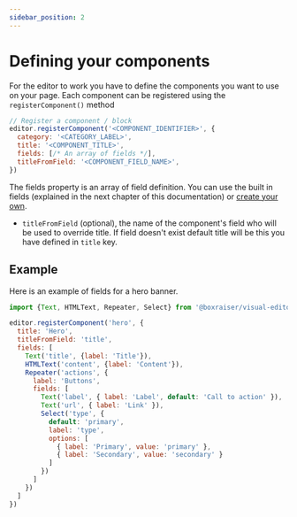 ```yaml
---
sidebar_position: 2
---
```


# Defining your components

For the editor to work you have to define the components you want to use on your page. Each component can be registered using the `registerComponent()` method

```js
// Register a component / block
editor.registerComponent('<COMPONENT_IDENTIFIER>', {
  category: '<CATEGORY_LABEL>',
  title: '<COMPONENT_TITLE>',
  fields: [/* An array of fields */],
  titleFromField: '<COMPONENT_FIELD_NAME>',
})
```

The fields property is an array of field definition.
You can use the built in fields (explained in the next chapter of this documentation) or [create your own](./Fields/CustomField.md).

- `titleFromField` (optional), the name of the component's field who will be used to override  title. If field doesn't exist default title will be this you have defined in `title` key.

## Example

Here is an example of fields for a hero banner.

```js
import {Text, HTMLText, Repeater, Select} from '@boxraiser/visual-editor'

editor.registerComponent('hero', {
  title: 'Hero',
  titleFromField: 'title',
  fields: [
    Text('title', {label: 'Title'}),
    HTMLText('content', {label: 'Content'}),
    Repeater('actions', {
      label: 'Buttons',
      fields: [
        Text('label', { label: 'Label', default: 'Call to action' }),
        Text('url', { label: 'Link' }),
        Select('type', {
          default: 'primary',
          label: 'type',
          options: [
            { label: 'Primary', value: 'primary' },
            { label: 'Secondary', value: 'secondary' }
          ]
        })
      ]
    })
  ]
})
```
